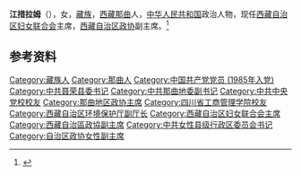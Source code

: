 '''江措拉姆'''（{{bd|1962年|1月}}），女，[[藏族|藏族]]，[[西藏|西藏]][[那曲|那曲]]人，[[中华人民共和国|中华人民共和国]]政治人物，现任[[西藏自治区妇女联合会|西藏自治区妇女联合会]]主席，[[西藏自治区政协|西藏自治区政协]]副主席。<ref>{{Cite web|title=江措拉姆、杜建功任西藏自治区政协副主席(图 简历)|url=http://district.ce.cn/newarea/sddy/202101/24/t20210124_36253113.shtml|accessdate=2021-01-24|work=中国经济网|archive-date=2021-02-03|archive-url=https://web.archive.org/web/20210203044636/http://district.ce.cn/newarea/sddy/202101/24/t20210124_36253113.shtml|dead-url=no}}</ref>

== 参考资料 ==
{{reflist}}

{{西藏自治区领导人}}

{{Authority control}}
{{DEFAULTSORT:J}}
[[Category:藏族人|Category:藏族人]]
[[Category:那曲人|Category:那曲人]]
[[Category:中国共产党党员_(1985年入党)|Category:中国共产党党员 (1985年入党)]]
[[Category:中共聂荣县委书记|Category:中共聂荣县委书记]]
[[Category:中共那曲地委副书记|Category:中共那曲地委副书记]]
[[Category:中共中央党校校友|Category:中共中央党校校友]]
[[Category:那曲地区政协主席|Category:那曲地区政协主席]]
[[Category:四川省工商管理学院校友|Category:四川省工商管理学院校友]]
[[Category:西藏自治区环境保护厅副厅长|Category:西藏自治区环境保护厅副厅长]]
[[Category:西藏自治区妇女联合会主席|Category:西藏自治区妇女联合会主席]]
[[Category:西藏自治區政協副主席|Category:西藏自治區政協副主席]]
[[Category:中共女性县级行政区委员会书记|Category:中共女性县级行政区委员会书记]]
[[Category:自治区政协女性副主席|Category:自治区政协女性副主席]]

{{中国人物小作品}}